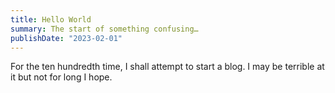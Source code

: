 ```yaml
---
title: Hello World
summary: The start of something confusing…
publishDate: "2023-02-01"
---
```


For the ten hundredth time, I shall attempt to start a blog. I may be terrible at it but not for long I hope.
